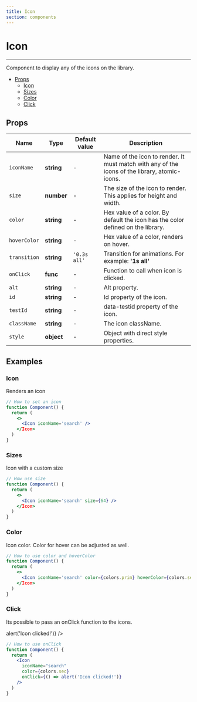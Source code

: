 ```yaml
---
title: Icon
section: components
---
```



# Icon

---

Component to display any of the icons on the library.

- [Props](#Props)
  - [Icon](#Icon)
  - [Sizes](#Sizes)
  - [Color](#Color)
  - [Click](#Click)

## Props

| Name         | Type       | Default value | Description                                                                                   |
| ------------ | ---------- | ------------- | --------------------------------------------------------------------------------------------- |
| `iconName`   | **string** | -             | Name of the icon to render. It must match with any of the icons of the library, atomic-icons. |
| `size`       | **number** | -             | The size of the icon to render. This applies for height and width.                            |
| `color`      | **string** | -             | Hex value of a color. By default the icon has the color defined on the library.               |
| `hoverColor` | **string** | -             | Hex value of a color, renders on hover.                                                       |
| `transition` | **string** | `'0.3s all'`  | Transition for animations. For example: **'1s all'**                                          |
| `onClick`    | **func**   | -             | Function to call when icon is clicked.                                                        |
| `alt`        | **string** | -             | Alt property.                                                                                 |
| `id`         | **string** | -             | Id property of the icon.                                                                      |
| `testId`     | **string** | -             | data-testid property of the icon.                                                             |
| `className`  | **string** | -             | The icon className.                                                                           |
| `style`      | **object** | -             | Object with direct style properties.                                                          |

## Examples

### Icon

Renders an icon

<Demo title="Icon" background={colors.bgWhite}>
  <Icon iconName="search" />
</Demo>

```jsx
// How to set an icon
function Component() {
  return (
    <>
      <Icon iconName='search' />
    </Icon>
  )
}

```

### Sizes

Icon with a custom size

<Demo title="Icon size" background={colors.bgWhite}>
  <Icon iconName="search" size={64} />
</Demo>

```jsx
// How use size
function Component() {
  return (
    <>
      <Icon iconName='search' size={64} />
    </Icon>
  )
}
```

### Color

Icon color.
Color for hover can be adjusted as well.

<Demo title="Icon color" background={colors.bgWhite}>
  <Icon iconName="search" color={colors.prim} hoverColor={colors.sec} />
</Demo>

```jsx
// How to use color and hoverColor
function Component() {
  return (
    <>
      <Icon iconName='search' color={colors.prim} hoverColor={colors.sec} />
    </Icon>
  )
}
```

### Click

Its possible to pass an onClick function to the icons.

<Demo title="Icon onClick" background={colors.bgWhite}>
  <Icon
    iconName="search"
    color={colors.sec}
    onClick={() => alert('Icon clicked!')}
  />
</Demo>

```jsx
// How to use onClick
function Component() {
  return (
    <Icon
      iconName="search"
      color={colors.sec}
      onClick={() => alert('Icon clicked!')}
    />
  )
}
```
